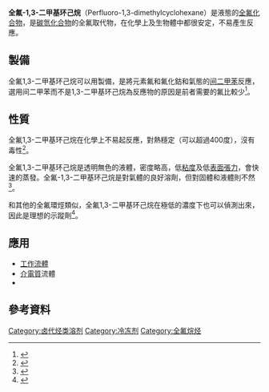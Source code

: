 {{chembox
| ImageFile=Perfluoro-1,3-dimethylcyclohexane.svg
|ImageSize=200px
|IUPACName=1,1,2,2,3,3,4,5,5,6-Decafluoro-4,6-bis(trifluoromethyl)cyclohexane 
|OtherNames=Flutec PP3
|Section1={{Chembox Identifiers
| CASNo = 335-27-3 
| CASNo_Ref = {{cascite|changed|??}}
|   ChemSpiderID_Ref  = {{chemspidercite|correct|chemspider}}|  ChemSpiderID  =  10628076
|  InChIKey =  LOQGSOTUHASIHI-UHFFFAOYSA-N
|   EINECS  =  206-386-9
|   PubChem = 78975
|  SMILES  =  FC(F)(F)C1(F)C(F)(F)C(F)(F)C(F)(F)C(F)(C(F)(F)F)C1(F)F
}}
|Section2={{Chembox Properties
|  C=8 | F=16
|  Appearance=清澈無色的液體
|  Density=1.828
|  MeltingPtC=-70
|  BoilingPtC=102
|  Solubility=10 ppm
  }}
|Section3= {{Chembox Hazards
|  MainHazards=無
|  FlashPt=無
|  AutoignitionPt=無
  }}
}}

'''全氟-1,3-二甲基环己烷'''（Perfluoro-1,3-dimethylcyclohexane）是液態的[[全氟化合物|全氟化合物]]，是[[碳氫化合物|碳氫化合物]]{{link-en|1,3-二甲基环己烷|1,3-dimethylcyclohexane}}的全氟取代物，在化學上及生物體中都很安定，不易產生反應。

==製備==
全氟1,3-二甲基环己烷可以用{{link-en|福勒过程|Fowler process}}製備，是將元素氟和氟化鈷和氣態的[[间二甲苯|间二甲苯]]反應，選用间二甲苯而不是1,3-二甲基环己烷為反應物的原因是前者需要的氟比較少<ref>{{cite journal
 |author=Sandford G
 |title=Perfluoroalkanes
 |journal=Tetrahedron
 |volume=59 |pages=437–454 |year=2003
 |doi=10.1016/s0040-4020(02)01568-5}}</ref>。

==性質==
全氟1,3-二甲基环己烷在化學上不易起反應，對熱穩定（可以超過400度），沒有毒性<ref>{{cite web | url = http://www.f2chemicals.com/perfluoro13dimethylcyclohexane.html | title = FLUTEC PP3 | publisher = F2 Chemicals | accessdate = 2015-04-03 | archive-date = 2015-02-10 | archive-url = https://web.archive.org/web/20150210043222/http://f2chemicals.com/perfluoro13dimethylcyclohexane.html | dead-url = no }}</ref>。

全氟1,3-二甲基环己烷是透明無色的液體，密度略高，低[[粘度|粘度]]及低[[表面張力|表面張力]]，會快速的蒸發。全氟-1,3-二甲基环己烷是對氣體的良好溶劑，但對固體和液體則不然<ref>{{cite web | url = http://www.f2chemicals.com/pdf/technical/Liquid%20solubility.pdf | title = Solubility in Liquids | publisher = F2 Chemicals | accessdate = 2015-04-03 | archive-date = 2015-09-24 | archive-url = https://web.archive.org/web/20150924005259/http://www.f2chemicals.com/pdf/technical/Liquid%20solubility.pdf | dead-url = no }}</ref>。

和其他的全氟環烴類似，全氟1,3-二甲基环己烷在極低的濃度下也可以偵測出來，因此是理想的示蹤劑<ref>{{cite journal | title = Femtogram detection of perfluorocarbon tracers using capillary gas chromatography-electron-capture negative ion chemical ionisation mass spectrometry. | year = 1988 | authors= Begley P1, Foulger B, Simmonds P. | journal = J Chromatogr. | volume = 445 | issue = 1 | pages = 119–128 | doi=10.1016/s0021-9673(01)84513-1}}</ref>。

==應用==
* [[工作流體|工作流體]]
* [[介電質|介電質]]流體
* {{link-en|全氟碳化合物示蹤技術|Perfluorocarbon tracer}}

== 參考資料 ==
{{reflist}}

[[Category:卤代烃类溶剂|Category:卤代烃类溶剂]]
[[Category:冷冻剂|Category:冷冻剂]]
[[Category:全氟烷烃|Category:全氟烷烃]]